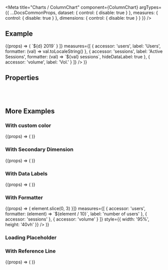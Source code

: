 
<Meta
  title="Charts /  ColumnChart"
  component={ColumnChart}
  argTypes={{
    ...DocsCommonProps,
    dataset: {
      control: { disable: true }
    },
    measures: {
      control: { disable: true }
    },
    dimensions: {
      control: { disable: true }
    }
  }}
/>

<DocsHeader />

## Example

<Canvas>
  <Story name="Default">
    {(props) => (
      <ColumnChart
        chartConfig={props.chartConfig}
        loading={props.loading}
        noLegend={props.noLegend}
        noAnimation={props.noAnimation}
        onDataPointClick={props.onDataPointClick}
        onLegendClick={props.onLegendClick}
        dataset={complexDataSet}
        style={{ height: '60vh' }}
        dimensions={[
          {
            accessor: 'name',
            formatter: (d) => `${d} 2019`
          }
        ]}
        measures={[
          {
            accessor: 'users',
            label: 'Users',
            formatter: (val) => val.toLocaleString()
          },
          {
            accessor: 'sessions',
            label: 'Active Sessions',
            formatter: (val) => `${val} sessions`,
            hideDataLabel: true
          },
          {
            accessor: 'volume',
            label: 'Vol.'
          }
        ]}
      />
    )}
  </Story>
</Canvas>

## Properties

<ArgsTable story="Default" />

<br />
<br />

## More Examples

### With custom color

<Canvas>
  <Story name="With Custom Color">
    {(props) => (
      <ColumnChart
        chartConfig={props.chartConfig}
        loading={props.loading}
        noLegend={props.noLegend}
        noAnimation={props.noAnimation}
        onDataPointClick={props.onDataPointClick}
        onLegendClick={props.onLegendClick}
        dimensions={[{ accessor: 'name' }]}
        measures={[{ accessor: 'users', color: 'red' }]}
        dataset={simpleDataSet}
        style={{ width: '95%', height: '40vh' }}
      />
    )}
  </Story>
</Canvas>

### With Secondary Dimension

<Canvas>
  <Story name="With Secondary Dimension">
    {(props) => (
      <ColumnChart
        chartConfig={props.chartConfig}
        loading={props.loading}
        noLegend={props.noLegend}
        noAnimation={props.noAnimation}
        onDataPointClick={props.onDataPointClick}
        dimensions={[{ accessor: 'name' }, { accessor: 'dimension' }]}
        measures={[{ accessor: 'users', color: 'red' }]}
        dataset={secondaryDimensionDataSet}
        style={{ width: '95%', height: '60vh' }}
      />
    )}
  </Story>
</Canvas>

### With Data Labels

<Canvas>
  <Story name="With Data Labels">
    {(props) => (
      <ColumnChart
        chartConfig={props.chartConfig}
        loading={props.loading}
        noLegend={props.noLegend}
        noAnimation={props.noAnimation}
        onDataPointClick={props.onDataPointClick}
        onLegendClick={props.onLegendClick}
        dimensions={[{ accessor: 'name' }]}
        measures={[
          {
            accessor: 'users',
            stackId: 'A'
          },
          {
            accessor: 'sessions',
            stackId: 'A'
          },
          {
            accessor: 'volume'
          }
        ]}
        dataset={complexDataSet}
        style={{ width: '95%', height: '40vh' }}
      />
    )}
  </Story>
</Canvas>

### With Formatter

<Canvas>
  <Story name="With Formatter">
    {(props) => (
      <ColumnChart
        chartConfig={props.chartConfig}
        loading={props.loading}
        noLegend={props.noLegend}
        noAnimation={props.noAnimation}
        onDataPointClick={props.onDataPointClick}
        onLegendClick={props.onLegendClick}
        dataset={complexDataSet}
        dimensions={[{ accessor: 'name', formatter: (element) => element.slice(0, 3) }]}
        measures={[
          {
            accessor: 'users',
            formatter: (element) => `${element / 10}`,
            label: 'number of users'
          },
          {
            accessor: 'sessions'
          },
          {
            accessor: 'volume'
          }
        ]}
        style={{ width: '95%', height: '40vh' }}
      />
    )}
  </Story>
</Canvas>

### Loading Placeholder

<Canvas>
  <Story name="Loading Placeholder">
    <ColumnChart style={{ width: '30%' }} dimensions={[]} measures={[]} />
  </Story>
</Canvas>

### With Reference Line

<Canvas>
  <Story name="With Reference Line">
    {(props) => (
      <ColumnChart
        noLegend={props.noLegend}
        noAnimation={props.noAnimation}
        onDataPointClick={props.onDataPointClick}
        onLegendClick={props.onLegendClick}
        dataset={complexDataSet}
        dimensions={[{ accessor: 'name' }]}
        measures={[
          {
            accessor: 'users'
          },
          {
            accessor: 'sessions'
          },
          {
            accessor: 'volume'
          }
        ]}
        style={{ width: '95%', height: '40vh' }}
        loading
        chartConfig={{
          referenceLine: {
            color: 'red',
            label: 'MAX',
            value: 650
          }
        }}
      />
    )}
  </Story>
</Canvas>

